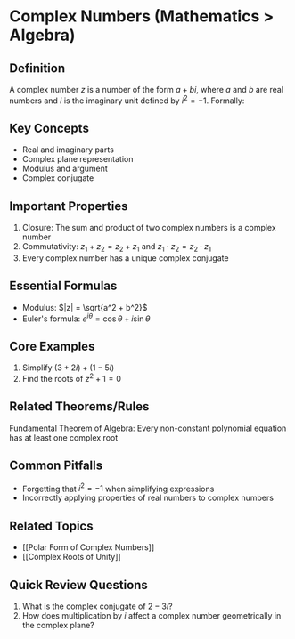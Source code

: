 
# Complex Numbers (Mathematics > Algebra)

## Definition
A complex number $z$ is a number of the form $a + bi$, where $a$ and $b$ are real numbers and $i$ is the imaginary unit defined by $i^2 = -1$. Formally:

<DisplayLatex formula="\large z = a + bi, \quad \text{where } a, b \in \mathbb{R} \text{ and } i^2 = -1" />


## Key Concepts
- Real and imaginary parts
- Complex plane representation
- Modulus and argument
- Complex conjugate

## Important Properties
1. Closure: The sum and product of two complex numbers is a complex number
2. Commutativity: $z_1 + z_2 = z_2 + z_1$ and $z_1 \cdot z_2 = z_2 \cdot z_1$
3. Every complex number has a unique complex conjugate

## Essential Formulas
- Modulus: $|z| = \sqrt{a^2 + b^2}$
- Euler's formula: $e^{i\theta} = \cos\theta + i\sin\theta$

## Core Examples
1. Simplify $(3 + 2i) + (1 - 5i)$
2. Find the roots of $z^2 + 1 = 0$

## Related Theorems/Rules
Fundamental Theorem of Algebra: Every non-constant polynomial equation has at least one complex root

## Common Pitfalls
- Forgetting that $i^2 = -1$ when simplifying expressions
- Incorrectly applying properties of real numbers to complex numbers

## Related Topics
- [[Polar Form of Complex Numbers]]
- [[Complex Roots of Unity]]

## Quick Review Questions
1. What is the complex conjugate of $2 - 3i$?
2. How does multiplication by $i$ affect a complex number geometrically in the complex plane?
